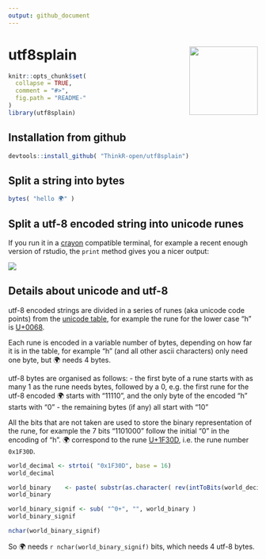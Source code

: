 ```yaml
---
output: github_document
---
```


# utf8splain <a href="https://github.com/ThinkR-open/utf8splain"><img src="man/figures/logo.png" align="right" height="138"/></a>


```r
knitr::opts_chunk$set(
  collapse = TRUE,
  comment = "#>",
  fig.path = "README-"
)
library(utf8splain)
```

## Installation from github

```r
devtools::install_github( "ThinkR-open/utf8splain")
```

## Split a string into bytes 

```r
bytes( "hello 🌍" )
```

## Split a utf-8 encoded string into unicode runes 

If you run it in a [crayon](https://github.com/r-lib/crayon) compatible terminal, for example 
a recent enough version of rstudio, the `print` method gives you a nicer output:

![](img/runes-crayon.png)

## Details about unicode and utf-8

utf-8 encoded strings are divided in a series of runes (aka unicode code points) from 
the [unicode table](https://unicode-table.com/en/), for example the rune 
for the lower case "h" is [U+0068](https://unicode-table.com/en/#0068). 

Each rune is encoded in a variable number of bytes, depending on how far it is in the
table, for example "h" (and all other ascii characters) only need one byte, but 
🌍 needs 4 bytes. 

utf-8 bytes are organised as follows: 
 - the first byte of a rune starts with as many 1 as the rune needs bytes, followed by a 0, e.g. the first rune 
   for the utf-8 encoded 🌍 starts with "11110", and the only byte of the encoded "h" starts with "0"
 - the remaining bytes (if any) all start with "10"
 
All the bits that are not taken are used to store the binary representation of the rune, 
for example the 7 bits "1101000" follow the initial "0" in the encoding of "h". 🌍 correspond to the rune [U+1F30D](https://unicode-table.com/en/#1F30D), i.e. the rune number `0x1F30D`. 

```r
world_decimal <- strtoi( "0x1F30D", base = 16)
world_decimal

world_binary    <- paste( substr(as.character( rev(intToBits(world_decimal)) ), 2, 2 ), collapse = "" )
world_binary

world_binary_signif <- sub( "^0+", "", world_binary )
world_binary_signif

nchar(world_binary_signif)
```

So 🌍 needs `r nchar(world_binary_signif)` bits, which needs 4 utf-8 bytes. 


